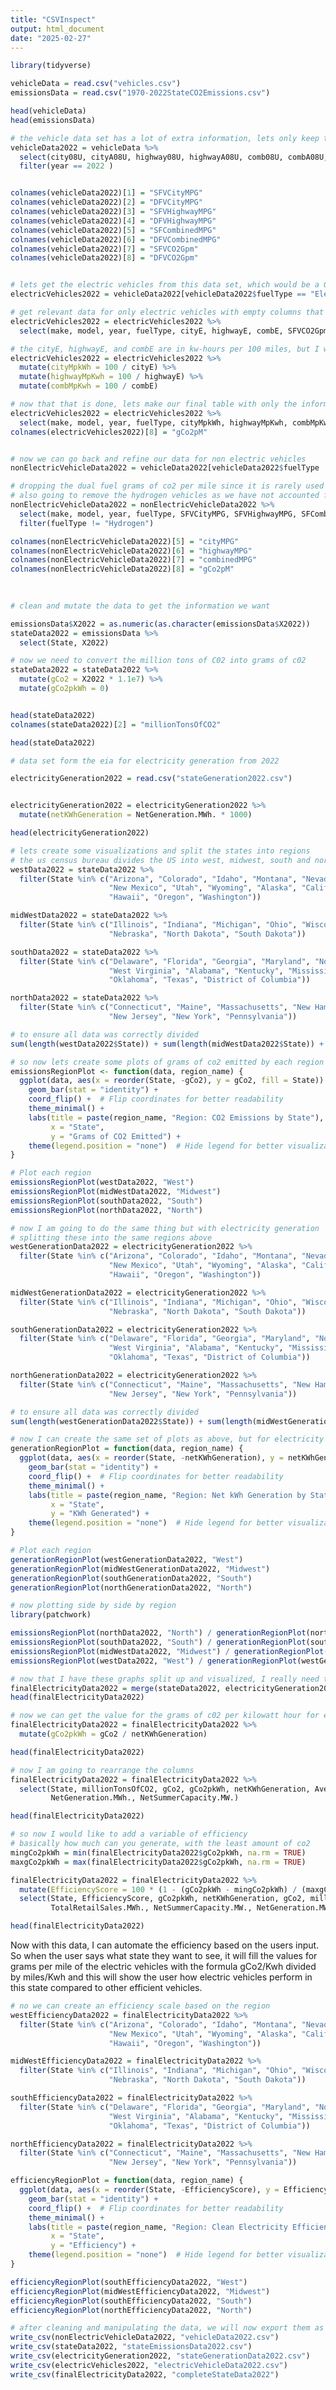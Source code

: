 ```yaml
---
title: "CSVInspect"
output: html_document
date: "2025-02-27"
---
```


```r
library(tidyverse)

vehicleData = read.csv("vehicles.csv")
emissionsData = read.csv("1970-2022StateCO2Emissions.csv")

head(vehicleData)
head(emissionsData)
```
```r
# the vehicle data set has a lot of extra information, lets only keep the relevant information 
vehicleData2022 = vehicleData %>%
  select(city08U, cityA08U, highway08U, highwayA08U, comb08U, combA08U, co2TailpipeGpm, co2TailpipeAGpm, make, model, year, cityE, combE, highwayE, fuelType) %>%
  filter(year == 2022 )


colnames(vehicleData2022)[1] = "SFVCityMPG"
colnames(vehicleData2022)[2] = "DFVCityMPG"
colnames(vehicleData2022)[3] = "SFVHighwayMPG"
colnames(vehicleData2022)[4] = "DFVHighwayMPG"
colnames(vehicleData2022)[5] = "SFCombinedMPG"
colnames(vehicleData2022)[6] = "DFVCombinedMPG"
colnames(vehicleData2022)[7] = "SFVCO2Gpm"
colnames(vehicleData2022)[8] = "DFVCO2Gpm"


# lets get the electric vehicles from this data set, which would be a 0 for tailpipe emissions in both single and dual fuel co2gpm columns 
electricVehicles2022 = vehicleData2022[vehicleData2022$fuelType == "Electricity", ]

# get relevant data for only electric vehicles with empty columns that will be filled via the state data
electricVehicles2022 = electricVehicles2022 %>%
  select(make, model, year, fuelType, cityE, highwayE, combE, SFVCO2Gpm, SFVCityMPG, SFVHighwayMPG, SFCombinedMPG)

# the cityE, highwayE, and combE are in kw-hours per 100 miles, but I want to know the effect of 1 kWh so I will make new columbs to handle this data
electricVehicles2022 = electricVehicles2022 %>%
  mutate(cityMpkWh = 100 / cityE) %>%
  mutate(highwayMpKwh = 100 / highwayE) %>%
  mutate(combMpKwh = 100 / combE)

# now that that is done, lets make our final table with only the information that we need 
electricVehicles2022 = electricVehicles2022 %>%
  select(make, model, year, fuelType, cityMpkWh, highwayMpKwh, combMpKwh, SFVCO2Gpm)
colnames(electricVehicles2022)[8] = "gCo2pM"


# now we can go back and refine our data for non electric vehicles 
nonElectricVehicleData2022 = vehicleData2022[vehicleData2022$fuelType != "Electricity", ]

# dropping the dual fuel grams of co2 per mile since it is rarely used only 17 times, we will use the value from the single fuel grams of co2 per mile
# also going to remove the hydrogen vehicles as we have not accounted for pollution from hydrogen acquisition like we have electricity 
nonElectricVehicleData2022 = nonElectricVehicleData2022 %>%
  select(make, model, year, fuelType, SFVCityMPG, SFVHighwayMPG, SFCombinedMPG, SFVCO2Gpm) %>%
  filter(fuelType != "Hydrogen")

colnames(nonElectricVehicleData2022)[5] = "cityMPG"
colnames(nonElectricVehicleData2022)[6] = "highwayMPG"
colnames(nonElectricVehicleData2022)[7] = "combinedMPG"
colnames(nonElectricVehicleData2022)[8] = "gCo2pM"
  
  
```





```r
# clean and mutate the data to get the information we want

emissionsData$X2022 = as.numeric(as.character(emissionsData$X2022))
stateData2022 = emissionsData %>%
  select(State, X2022)

# now we need to convert the million tons of C02 into grams of c02
stateData2022 = stateData2022 %>%
  mutate(gCo2 = X2022 * 1.1e7) %>%
  mutate(gCo2pkWh = 0)


head(stateData2022)
colnames(stateData2022)[2] = "millionTonsOfCO2"

head(stateData2022)
```
```r
# data set form the eia for electricity generation from 2022

electricityGeneration2022 = read.csv("stateGeneration2022.csv")


electricityGeneration2022 = electricityGeneration2022 %>%
  mutate(netKWhGeneration = NetGeneration.MWh. * 1000)

head(electricityGeneration2022)
```


```r
# lets create some visualizations and split the states into regions 
# the us census bureau divides the US into west, midwest, south and north. So we will follow this division
westData2022 = stateData2022 %>%
  filter(State %in% c("Arizona", "Colorado", "Idaho", "Montana", "Nevada", 
                      "New Mexico", "Utah", "Wyoming", "Alaska", "California", 
                      "Hawaii", "Oregon", "Washington"))

midWestData2022 = stateData2022 %>%
  filter(State %in% c("Illinois", "Indiana", "Michigan", "Ohio", "Wisconsin", "Iowa", "Kansas", "Minnesota", "Missouri",
                      "Nebraska", "North Dakota", "South Dakota"))

southData2022 = stateData2022 %>%
  filter(State %in% c("Delaware", "Florida", "Georgia", "Maryland", "North Carolina", "South Carolina", "Virginia",
                      "West Virginia", "Alabama", "Kentucky", "Mississippi", "Tennessee", "Arkansas", "Louisiana",
                      "Oklahoma", "Texas", "District of Columbia"))

northData2022 = stateData2022 %>%
  filter(State %in% c("Connecticut", "Maine", "Massachusetts", "New Hampshire", "Rhode Island", "Vermont",
                      "New Jersey", "New York", "Pennsylvania"))

# to ensure all data was correctly divided 
sum(length(westData2022$State)) + sum(length(midWestData2022$State)) + sum(length(southData2022$State)) + sum(length(northData2022$State))
```


```r
# so now lets create some plots of grams of co2 emitted by each region 
emissionsRegionPlot <- function(data, region_name) {
  ggplot(data, aes(x = reorder(State, -gCo2), y = gCo2, fill = State)) +
    geom_bar(stat = "identity") +
    coord_flip() +  # Flip coordinates for better readability
    theme_minimal() +
    labs(title = paste(region_name, "Region: CO2 Emissions by State"),
         x = "State",
         y = "Grams of CO2 Emitted") +
    theme(legend.position = "none")  # Hide legend for better visualization
}

# Plot each region
emissionsRegionPlot(westData2022, "West")
emissionsRegionPlot(midWestData2022, "Midwest")
emissionsRegionPlot(southData2022, "South")
emissionsRegionPlot(northData2022, "North")
```
```r
# now I am going to do the same thing but with electricity generation 
# splitting these into the same regions above 
westGenerationData2022 = electricityGeneration2022 %>%
  filter(State %in% c("Arizona", "Colorado", "Idaho", "Montana", "Nevada", 
                      "New Mexico", "Utah", "Wyoming", "Alaska", "California", 
                      "Hawaii", "Oregon", "Washington"))

midWestGenerationData2022 = electricityGeneration2022 %>%
  filter(State %in% c("Illinois", "Indiana", "Michigan", "Ohio", "Wisconsin", "Iowa", "Kansas", "Minnesota", "Missouri",
                      "Nebraska", "North Dakota", "South Dakota"))

southGenerationData2022 = electricityGeneration2022 %>%
  filter(State %in% c("Delaware", "Florida", "Georgia", "Maryland", "North Carolina", "South Carolina", "Virginia",
                      "West Virginia", "Alabama", "Kentucky", "Mississippi", "Tennessee", "Arkansas", "Louisiana",
                      "Oklahoma", "Texas", "District of Columbia"))

northGenerationData2022 = electricityGeneration2022 %>%
  filter(State %in% c("Connecticut", "Maine", "Massachusetts", "New Hampshire", "Rhode Island", "Vermont",
                      "New Jersey", "New York", "Pennsylvania"))

# to ensure all data was correctly divided 
sum(length(westGenerationData2022$State)) + sum(length(midWestGenerationData2022$State)) + sum(length(southGenerationData2022$State)) + sum(length(northGenerationData2022$State))
```
```r
# now I can create the same set of plots as above, but for electricity generation 
generationRegionPlot = function(data, region_name) {
  ggplot(data, aes(x = reorder(State, -netKWhGeneration), y = netKWhGeneration, fill = State)) +
    geom_bar(stat = "identity") +
    coord_flip() +  # Flip coordinates for better readability
    theme_minimal() +
    labs(title = paste(region_name, "Region: Net kWh Generation by State"),
         x = "State",
         y = "KWh Generated") +
    theme(legend.position = "none")  # Hide legend for better visualization
}

# Plot each region
generationRegionPlot(westGenerationData2022, "West")
generationRegionPlot(midWestGenerationData2022, "Midwest")
generationRegionPlot(southGenerationData2022, "South")
generationRegionPlot(northGenerationData2022, "North")
```
```r
# now plotting side by side by region 
library(patchwork)

emissionsRegionPlot(northData2022, "North") / generationRegionPlot(northGenerationData2022, "North")
emissionsRegionPlot(southData2022, "South") / generationRegionPlot(southGenerationData2022, "South")
emissionsRegionPlot(midWestData2022, "Midwest") / generationRegionPlot(midWestGenerationData2022, "MidWest")
emissionsRegionPlot(westData2022, "West") / generationRegionPlot(westGenerationData2022, "West")
```
```r
# now that I have these graphs split up and visualized, I really need to join the generation and emission data set on state
finalElectricityData2022 = merge(stateData2022, electricityGeneration2022, by="State")
head(finalElectricityData2022)

# now we can get the value for the grams of c02 per kilowatt hour for each state 
finalElectricityData2022 = finalElectricityData2022 %>%
  mutate(gCo2pkWh = gCo2 / netKWhGeneration)

head(finalElectricityData2022)

# now I am going to rearrange the columns 
finalElectricityData2022 = finalElectricityData2022 %>%
  select(State, millionTonsOfCO2, gCo2, gCo2pkWh, netKWhGeneration, AverageRetailPrice.cents.kWh., TotalRetailSales.MWh.,
         NetGeneration.MWh., NetSummerCapacity.MW.)

head(finalElectricityData2022)
```
```r
# so now I would like to add a variable of efficiency 
# basically how much can you generate, with the least amount of co2 
mingCo2pkWh = min(finalElectricityData2022$gCo2pkWh, na.rm = TRUE)
maxgCo2pkWh = max(finalElectricityData2022$gCo2pkWh, na.rm = TRUE)

finalElectricityData2022 = finalElectricityData2022 %>%
  mutate(EfficiencyScore = 100 * (1 - (gCo2pkWh - mingCo2pkWh) / (maxgCo2pkWh - mingCo2pkWh))) %>%
  select(State, EfficiencyScore, gCo2pkWh, netKWhGeneration, gCo2, millionTonsOfCO2, AverageRetailPrice.cents.kWh., 
         TotalRetailSales.MWh., NetSummerCapacity.MW., NetGeneration.MWh.)

head(finalElectricityData2022)
```
Now with this data, I can automate the efficiency based on the users input. So when the user says what state they want to see, it will fill the values for grams per mile of the electric vehicles with the formula gCo2/Kwh divided by miles/Kwh and this will show the user how electric vehicles perform in this state compared to other efficient vehicles. 
```r
# no we can create an efficiency scale based on the region 
westEfficiencyData2022 = finalElectricityData2022 %>%
  filter(State %in% c("Arizona", "Colorado", "Idaho", "Montana", "Nevada", 
                      "New Mexico", "Utah", "Wyoming", "Alaska", "California", 
                      "Hawaii", "Oregon", "Washington"))

midWestEfficiencyData2022 = finalElectricityData2022 %>%
  filter(State %in% c("Illinois", "Indiana", "Michigan", "Ohio", "Wisconsin", "Iowa", "Kansas", "Minnesota", "Missouri",
                      "Nebraska", "North Dakota", "South Dakota"))

southEfficiencyData2022 = finalElectricityData2022 %>%
  filter(State %in% c("Delaware", "Florida", "Georgia", "Maryland", "North Carolina", "South Carolina", "Virginia",
                      "West Virginia", "Alabama", "Kentucky", "Mississippi", "Tennessee", "Arkansas", "Louisiana",
                      "Oklahoma", "Texas", "District of Columbia"))

northEfficiencyData2022 = finalElectricityData2022 %>%
  filter(State %in% c("Connecticut", "Maine", "Massachusetts", "New Hampshire", "Rhode Island", "Vermont",
                      "New Jersey", "New York", "Pennsylvania"))

efficiencyRegionPlot = function(data, region_name) {
  ggplot(data, aes(x = reorder(State, -EfficiencyScore), y = EfficiencyScore, fill = State)) +
    geom_bar(stat = "identity") +
    coord_flip() +  # Flip coordinates for better readability
    theme_minimal() +
    labs(title = paste(region_name, "Region: Clean Electricity Efficiency by State"),
         x = "State",
         y = "Efficiency") +
    theme(legend.position = "none")  # Hide legend for better visualization
}

efficiencyRegionPlot(southEfficiencyData2022, "West")
efficiencyRegionPlot(midWestEfficiencyData2022, "Midwest")
efficiencyRegionPlot(southEfficiencyData2022, "South")
efficiencyRegionPlot(northEfficiencyData2022, "North")

```


```r
# after cleaning and manipulating the data, we will now export them as csv's to import into sql 
write_csv(nonElectricVehicleData2022, "vehicleData2022.csv")
write_csv(stateData2022, "stateEmissionsData2022.csv")
write_csv(electricityGeneration2022, "stateGenerationData2022.csv")
write_csv(electricVehicles2022, "electricVehicleData2022.csv")
write_csv(finalElectricityData2022, "completeStateData2022")
```

